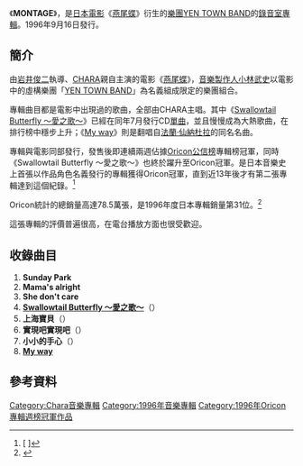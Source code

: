 {{Infobox Album 
| Name = MONTAGE
| Type = 專輯
| Artist = [[YEN_TOWN_BAND|YEN TOWN BAND]]
| Released = 1996年9月16日
| Recorded = 
| Genre = [[J-POP|J-POP]] 
| Length = 35分44秒
| Label = [[EPIC_Records_Japan|Epic/Sony Records]]
| Producer =
| Reviews = 
| Chart position = * 週間最高排行第1位（[[Oricon公信榜|Oricon]]）
*1996年度年間排行第31位（[[Oricon公信榜|Oricon]]）
| Certification = 
| Last album = 
| This album = '''MONTAGE'''<br />（1996年）
| Next album = 
| Misc = 
 {{Singles
 | Name = MONTAGE
 | Type = 錄音室專輯
 | single 1 = [[Swallowtail_Butterfly_～愛之歌～|Swallowtail Butterfly ～愛之歌～]]
 | single 1 date = 1996年7月22日
 }}
}}
《'''MONTAGE'''》，是[[日本|日本]][[電影|電影]]《[[燕尾蝶_(電影)|燕尾蝶]]》衍生的[[樂團|樂團]][[YEN_TOWN_BAND|YEN TOWN BAND]]的[[錄音室專輯|錄音室專輯]]。1996年9月16日發行。

==簡介==
由[[岩井俊二|岩井俊二]]執導、[[CHARA|CHARA]]親自主演的電影《[[燕尾蝶_(電影)|燕尾蝶]]》，[[音樂製作人|音樂製作人]][[小林武史|小林武史]]以電影中的虛構樂團「[[YEN_TOWN_BAND|YEN TOWN BAND]]」為名義組成限定的樂團組合。

專輯曲目都是電影中出現過的歌曲，全部由CHARA主唱。其中《[[Swallowtail_Butterfly_～愛之歌～|Swallowtail Butterfly ～愛之歌～]]》已經在同年7月發行CD[[單曲|單曲]]，並且慢慢成為大熱歌曲，在排行榜中穩步上升；《[[My_Way|My way]]》則是翻唱自[[法蘭·仙納杜拉|法蘭·仙納杜拉]]的同名名曲。

專輯與電影同部發行，發售後即連續兩週佔據[[Oricon公信榜|Oricon公信榜]]專輯榜冠軍，同時《Swallowtail Butterfly ～愛之歌～》也終於躍升至Oricon冠軍。是日本音樂史上首張以作品角色名義發行的專輯獲得Oricon冠軍，直到近13年後才有第二張專輯達到這個紀錄。<ref>[{{Cite web |url=http://www.oricon.co.jp/news/confidence/67988/full/ |script-title=ja:“けいおん！”の放課後ティータイム、アニメキャラとして史上初の1位 |accessdate=2011-03-29 |archive-date=2013-10-24 |archive-url=https://web.archive.org/web/20131024203229/http://www.oricon.co.jp/news/confidence/67988/full/ |dead-url=no }} {{lang|ja|“けいおん！”の放課後ティータイム、アニメキャラとして史上初の1位}}]</ref>

Oricon統計的總銷量高達78.5萬張，是1996年度日本專輯銷量第31位。<ref>{{Cite web |url=http://www.musictvprogram.com/corner-ranking-1996.html |script-title=ja:1996年間アルバムランキング TOP50 |access-date=2011-03-29 |archive-url=https://web.archive.org/web/20120430053953/http://www.musictvprogram.com/corner-ranking-1996.html |archive-date=2012-04-30 |dead-url=yes }}</ref>

這張專輯的評價普遍很高，在電台播放方面也很受歡迎。

==收錄曲目==
#'''Sunday Park''' 
#'''Mama's alright''' 
#'''She don't care'''
#'''[[Swallowtail_Butterfly_～愛之歌～|Swallowtail Butterfly ～愛之歌～]]'''（{{lang|ja|Swallowtail Butterfly 〜あいのうた〜}}）
#'''上海寶貝'''（{{lang|ja|上海ベイベ}}）
#'''實現吧實現吧'''（{{lang|ja|してよしてよ}}）
#'''小小的手心'''（{{lang|ja|小さな手のひら}}）
#'''[[My_Way|My way]]'''

==參考資料==
{{Reflist}}

{{DEFAULTSORT:Montage}}
[[Category:Chara音樂專輯|Category:Chara音樂專輯]]
[[Category:1996年音樂專輯|Category:1996年音樂專輯]]
[[Category:1996年Oricon專輯週榜冠軍作品|Category:1996年Oricon專輯週榜冠軍作品]]